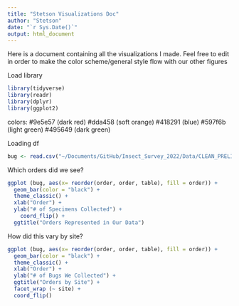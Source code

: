 ```yaml
---
title: "Stetson Visualizations Doc"
author: "Stetson"
date: "`r Sys.Date()`"
output: html_document
---
```


Here is a document containing all the visualizations I made. Feel free to edit in order to make the color scheme/general style flow with our other figures

Load library
```r
library(tidyverse)
library(readr)
library(dplyr)
library(ggplot2)
```

colors:
#9e5e57 (dark red)
#dda458 (soft orange)
#418291 (blue)
#597f6b (light green)
#495649 (dark green) 

Loading df
```r
bug <- read.csv("~/Documents/GitHub/Insect_Survey_2022/Data/CLEAN_PRELIM_EEBClub_UTICdata_Weather_v2.csv")
```

Which orders did we see?
```r
ggplot (bug, aes(x= reorder(order, order, table), fill = order)) +
  geom_bar(color = "black") +
  theme_classic() +
  xlab("Order") +
  ylab("# of Specimens Collected") +
    coord_flip() +
  ggtitle("Orders Represented in Our Data")
```


How did this vary by site?
```r
ggplot (bug, aes(x= reorder(order, order, table), fill = order)) +
  geom_bar(color = "black") +
  theme_classic() +
  xlab("Order") +
  ylab("# of Bugs We Collected") +
  ggtitle("Orders by Site") +
  facet_wrap (~ site) +
  coord_flip()
```

